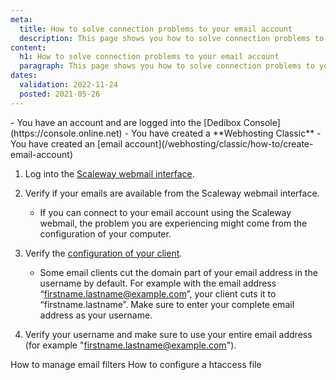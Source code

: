 ```yaml
---
meta:
  title: How to solve connection problems to your email account
  description: This page shows you how to solve connection problems to your email account.
content:
  h1: How to solve connection problems to your email account
  paragraph: This page shows you how to solve connection problems to your email account.
dates:
  validation: 2022-11-24
  posted: 2021-05-26
---
```


<Message type="requirement">
  - You have an account and are logged into the [Dedibox Console](https://console.online.net)
  - You have created a **Webhosting Classic**
  - You have created an [email account](/webhosting/classic/how-to/create-email-account)
</Message>

1. Log into the [Scaleway webmail interface](https://webmail.online.net/). 
2. Verify if your emails are available from the Scaleway webmail interface.
    <Message type="note">
    - If you can connect to your email account using the Scaleway webmail, the problem you are experiencing might come from the configuration of your computer.
        
    </Message>
3. Verify the [configuration of your client](/webhosting/classic/how-to/check-emails). 
    <Message type="note">
    - Some email clients cut the domain part of your email address in the username by default. For example with the email address “[firstname.lastname@example.com](mailto:firstname.lastname@example.com)”, your client cuts it to “firstname.lastname”. Make sure to enter your complete email address as your username. 
          
    </Message>
4. Verify your username and make sure to use your entire email address (for example "[firstname.lastname@example.com](mailto:firstname.lastname@example.com)"). 

<Navigation title="See Also">
  <PreviousButton to="/webhosting/classic/how-to/manage-email-filter/">How to manage email filters</PreviousButton>
  <NextButton to="/webhosting/classic/how-to/configure-htaccess-file/">How to configure a htaccess file</NextButton>
</Navigation> 
